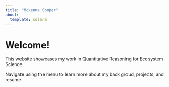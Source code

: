 ```yaml
---
title: "Mckenna Cooper"
about: 
  template: solana
---
```


# Welcome!

This website showcases my work in Quantitative Reasoning for Ecosystem Science.

Navigate using the menu to learn more about my back groud, projects, and resume.
